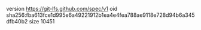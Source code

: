 version https://git-lfs.github.com/spec/v1
oid sha256:fba613fce1d995e6a49221912b1ea4e4fea788ae9118e728d94b6a345dfb40b2
size 10451
